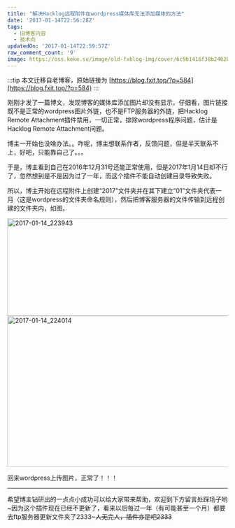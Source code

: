 ```yaml
---
title: "解决Hacklog远程附件在wordpress媒体库无法添加媒体的方法"
date: '2017-01-14T22:56:28Z'
tags:
  - 旧博客内容
  - 技术向
updatedOn: '2017-01-14T22:59:57Z'
raw_comment_count: '9'
image: https://oss.keke.su/image/old-fxblog-img/cover/6c9b1416f38b2482b5c17169f2679a22.jpg
---
```


:::tip
本文迁移自老博客，原始链接为 [https://blog.fxit.top/?p=584](https://blog.fxit.top/?p=584)
:::

刚刚才发了一篇博文，发现博客的媒体库添加图片却没有显示，仔细看，图片链接既不是正常的wordpress图片外链，也不是FTP服务器的外链，把Hacklog Remote Attachment插件禁用，一切正常，排除wordpress程序问题，估计是Hacklog Remote Attachment问题。

博主一开始也没啥办法。。咋呢，博主想联系作者，反馈问题，但是半天联系不上，好吧，只能靠自己了。。。

于是，博主看到自己在2016年12月31号还能正常使用，但是2017年1月14日却不行了，忽然想到是不是因为过了一年，而这个插件不能自动创建目录导致失败。

所以，博主开始在远程附件上创建“2017”文件夹并在其下建立“01”文件夹代表一月（这是wordpress的文件夹命名规则），然后把博客服务器的文件传输到远程创建的文件夹内，如图。

<img  src="https://oss.keke.su/image/old-fxblog-img/22eee5ae98065ea02f1af12c0ffbf160.png" alt="2017-01-14_223943" width="823" height="223" />

<img  src="https://oss.keke.su/image/old-fxblog-img/6c94df7acd34ef0c0bf0c04ed271dcf4.png" alt="2017-01-14_224014" width="813" height="346" />

回来wordpress上传图片，正常了！！！

<hr />

希望博主钻研出的一点点小成功可以给大家带来帮助，欢迎到下方留言处踩场子哟~因为这个插件现在已经不更新了，看来以后每过一年（有可能甚至一个月）都要去ftp服务器更新文件夹了2333~~~人无完人，插件亦是吧2333~~
